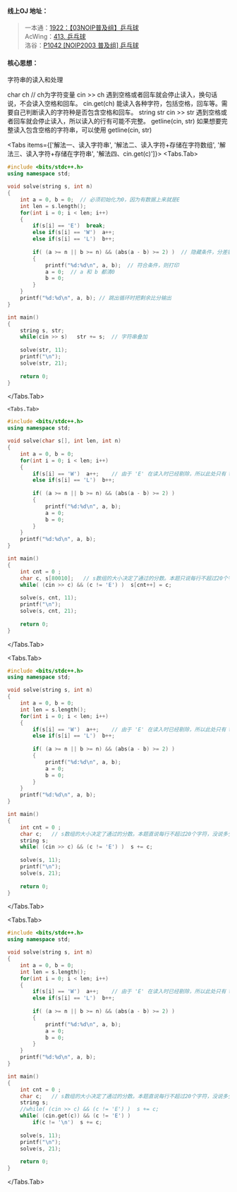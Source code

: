 
#### 线上OJ 地址：
> 一本通：[1922：【03NOIP普及组】乒乓球](http://ybt.ssoier.cn:8088/problem_show.php?pid=1922)  
AcWing：[413. 乒乓球](https://www.acwing.com/problem/content/description/415/)  
洛谷：[P1042 [NOIP2003 普及组] 乒乓球](https://www.luogu.com.cn/problem/P1042)  

#### 核心思想：
字符串的读入和处理

<Callout type="default">
char ch  // ch为字符变量  
cin >> ch  遇到空格或者回车就会停止读入，换句话说，不会读入空格和回车。  
cin.get(ch)  能读入各种字符，包括空格，回车等。需要自己判断读入的字符种是否包含空格和回车。  
</Callout>

<Callout type="default">
string str  
cin >> str  遇到空格或者回车就会停止读入，所以读入的行有可能不完整。  
getline(cin, str)  如果想要完整读入包含空格的字符串，可以使用 getline(cin, str)  
</Callout>

<Tabs items={['解法一、读入字符串', '解法二、读入字符+存储在字符数组', '解法三、读入字符+存储在字符串', '解法四、cin.get(c)']}>
  <Tabs.Tab> 
```cpp showLineNumbers filename="读入字符串" {14,27}
#include <bits/stdc++.h> 
using namespace std;

void solve(string s, int n)
{
	int a = 0, b = 0;  // 必须初始化为0，因为有数据上来就是E
	int len = s.length();
	for(int i = 0; i < len; i++)
	{
		if(s[i] == 'E')  break;
		else if(s[i] == 'W')  a++;
		else if(s[i] == 'L')  b++;
		
		if( (a >= n || b >= n) && (abs(a - b) >= 2) )  // 隐藏条件，分差需在2分以上才能算赢
		{
			printf("%d:%d\n", a, b);  // 符合条件，则打印
			a = 0;  // a 和 b 都清0
			b = 0;
		}		
	}
	printf("%d:%d\n", a, b); // 跳出循环时把剩余比分输出
}

int main()
{
	string s, str;
	while(cin >> s)   str += s;  // 字符串叠加
	
	solve(str, 11);
	printf("\n");
	solve(str, 21);
	
	return 0;
}
```
  </Tabs.Tab>

    <Tabs.Tab>
```cpp showLineNumbers filename="读入字符+存储在字符数组" {25,26}
#include <bits/stdc++.h> 
using namespace std;

void solve(char s[], int len, int n)
{
	int a = 0, b = 0;
	for(int i = 0; i < len; i++)
	{
		if(s[i] == 'W')  a++;    // 由于 'E' 在读入时已经剔除，所以此处只有 W 和 L  
		else if(s[i] == 'L')  b++;
		
		if( (a >= n || b >= n) && (abs(a - b) >= 2) )
		{
			printf("%d:%d\n", a, b);
			a = 0;
			b = 0;
		}		
	}
	printf("%d:%d\n", a, b);	
}

int main()
{
	int cnt = 0 ;
	char c, s[80010];   // s数组的大小决定了通过的分数。本题只说每行不超过20个字符，没说多少行... 
	while( (cin >> c) && (c != 'E') )  s[cnt++] = c;
	
	solve(s, cnt, 11);
	printf("\n");
	solve(s, cnt, 21);
	
	return 0;
}
```
  </Tabs.Tab>

  <Tabs.Tab>
```cpp showLineNumbers filename="读入字符+存储在字符串" {27,28}
#include <bits/stdc++.h> 
using namespace std;

void solve(string s, int n)
{
	int a = 0, b = 0;
	int len = s.length();
	for(int i = 0; i < len; i++)
	{
		if(s[i] == 'W')  a++;    // 由于 'E' 在读入时已经剔除，所以此处只有 W 和 L  
		else if(s[i] == 'L')  b++;
		
		if( (a >= n || b >= n) && (abs(a - b) >= 2) )
		{
			printf("%d:%d\n", a, b);
			a = 0;
			b = 0;
		}		
	}
	printf("%d:%d\n", a, b);	
}

int main()
{
	int cnt = 0 ;
	char c;   // s数组的大小决定了通过的分数。本题直说每行不超过20个字符，没说多少行... 
	string s;
	while( (cin >> c) && (c != 'E') )  s += c;
	
	solve(s, 11);
	printf("\n");
	solve(s, 21);
	
	return 0;
}
```
  </Tabs.Tab>

  <Tabs.Tab>
```cpp showLineNumbers filename="cin.get(c)" {29,30}
#include <bits/stdc++.h> 
using namespace std;

void solve(string s, int n)
{
	int a = 0, b = 0;
	int len = s.length();
	for(int i = 0; i < len; i++)
	{
		if(s[i] == 'W')  a++;    // 由于 'E' 在读入时已经剔除，所以此处只有 W 和 L  
		else if(s[i] == 'L')  b++;
		
		if( (a >= n || b >= n) && (abs(a - b) >= 2) )
		{
			printf("%d:%d\n", a, b);
			a = 0;
			b = 0;
		}		
	}
	printf("%d:%d\n", a, b);	
}

int main()
{
	int cnt = 0 ;
	char c;   // s数组的大小决定了通过的分数。本题直说每行不超过20个字符，没说多少行... 
	string s;
	//while( (cin >> c) && (c != 'E') )  s += c;
	while( (cin.get(c)) && (c != 'E') )   
		if(c != '\n')  s += c;
	
	solve(s, 11);
	printf("\n");
	solve(s, 21);
	
	return 0;
}
```
  </Tabs.Tab>

</Tabs>